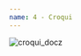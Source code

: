 ```yaml
---
name: 4 - Croqui
---
```


![croqui_docz](https://user-images.githubusercontent.com/37233271/58125558-364a1f80-7be7-11e9-8376-3887f69fa8c1.png)